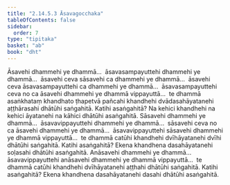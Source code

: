 ```yaml
---
title: "2.14.5.3 Āsavagocchaka"
tableOfContents: false
sidebar:
  order: 7
type: "tipitaka"
basket: "ab"
book: "dht"
---
```



<DynamicBreadcrumb />

<Division number="498" book="dht" bookNo="31" page="96">

<Paragraph number="619" book="dht">
Āsavehi dhammehi ye dhammā…  āsavasampayuttehi dhammehi ye dhammā…  āsavehi ceva sāsavehi ca dhammehi ye dhammā…  āsavehi ceva āsavasampayuttehi ca dhammehi ye dhammā…  āsavasampayuttehi ceva no ca āsavehi dhammehi ye dhammā vippayuttā…  te dhammā asaṅkhataṃ khandhato ṭhapetvā pañcahi khandhehi dvādasahāyatanehi aṭṭhārasahi dhātūhi saṅgahitā. Katihi asaṅgahitā? Na kehici khandhehi na kehici āyatanehi na kāhici dhātūhi asaṅgahitā.
</Paragraph>

</Division>
<Division number="499" book="dht" bookNo="31" page="96">

<Paragraph number="620" book="dht">
Sāsavehi dhammehi ye dhammā…  āsavavippayuttehi dhammehi ye dhammā…  sāsavehi ceva no ca āsavehi dhammehi ye dhammā…  āsavavippayuttehi sāsavehi dhammehi ye dhammā vippayuttā…  te dhammā catūhi khandhehi dvīhāyatanehi dvīhi dhātūhi saṅgahitā. Katihi asaṅgahitā? Ekena khandhena dasahāyatanehi soḷasahi dhātūhi asaṅgahitā.
</Paragraph>

</Division>
<Division number="500" book="dht" bookNo="31" page="96">

<Paragraph number="621" book="dht">
Anāsavehi dhammehi ye dhammā…  āsavavippayuttehi anāsavehi dhammehi ye dhammā vippayuttā…  te dhammā catūhi khandhehi dvīhāyatanehi aṭṭhahi dhātūhi saṅgahitā. Katihi asaṅgahitā? Ekena khandhena dasahāyatanehi dasahi dhātūhi asaṅgahitā.
</Paragraph>
</Division>